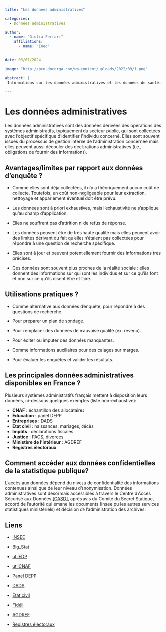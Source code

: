 ```yaml
---
title: "Les données administratives"

categories:
  - Données administratives

author: 
  - name: "Giulia Ferrari"
    affiliations:
      - name: "Ined"
        

date: 03/07/2024

image: "http://pro.docorga.com/wp-content/uploads/2022/09/1.png"

abstract: | 
 Informations sur les données administratives et les données de santé: types, accès....

---
```


# Les données administratives

Les données administratives sont des données dérivées des opérations des systèmes administratifs, typiquement du secteur public, qui sont collectées avec l’objectif spécifique d’identifier l’individu concerné. Elles sont souvent issues du processus de gestion interne de l’administration concernée mais elles peuvent aussi découler des déclarations administratives (i.e., obligations de fournir des informations).  


## Avantages/limites par rapport aux données d’enquête ?

* Comme elles sont déjà collectées, il n’y a théoriquement aucun coût de collecte. Toutefois, un coût non-négligeable pour leur extraction, nettoyage et appariement éventuel doit être prévu.

* Les données sont à priori exhaustives, mais l’exhaustivité ne s’applique qu’au champ d’application.

* Elles ne souffrent pas d’attrition ni de refus de réponse.

* Les données peuvent être de très haute qualité mais elles peuvent avoir des limites dérivant du fait qu’elles n’étaient pas collectées pour répondre à une question de recherche spécifique.

* Elles sont à jour et peuvent potentiellement fournir des informations très précises.

* Ces données sont souvent plus proches de la réalité sociale : elles donnent des informations sur qui sont les individus et sur ce qu’ils font et non sur ce qu’ils disent être et faire.

## Utilisations pratiques ?

* Comme alternative aux données d’enquête, pour répondre à des questions de recherche.

* Pour préparer un plan de sondage.

* Pour remplacer des données de mauvaise qualité (ex. revenu).

* Pour éditer ou imputer des données manquantes.

* Comme informations auxiliaires pour des calages sur marges.

* Pour évaluer les enquêtes et valider les résultats.


## Les principales données administratives disponibles en France ?

Plusieurs systèmes administratifs français mettent à disposition leurs données, ci-dessous quelques exemples (liste non-exhaustive):

* **CNAF** : échantillon des allocataires
* **Éducation** : panel DEPP
* **Entreprises** : DADS
* **Etat civil** : naissances, mariages, décès
* **Impôts** : déclarations fiscales
* **Justice** : PACS, divorces
* **Ministère de l’intérieur** : AGDREF
* **Registres électoraux**



## Comment accéder aux données confidentielles de la statistique publique?

L’accès aux données dépend du niveau de confidentialité des informations contenues ainsi que de leur niveau d’anonymisation. Données administratives sont désormais accessibles à travers le Centre d’Accès Sécurisé aux Données [[CASD]](https://www.casd.eu/), après avis du Comité du Secret Statique, accord de l’autorité qui émane les documents (Insee pu les autres services statistiques ministériels) et décision de l’administration des archives.


## Liens


::: {.box_img}
* [INSEE](https://www.insee.fr/fr/accueil)

* [Big_Stat](https://big-stat.site.ined.fr/)

* [utilEDP](https://utiledp.site.ined.fr/fr/)

* [utilCNAF](https://utilcnaf.site.ined.fr/)

* [Panel DEPP](https://www.education.gouv.fr/cid124106/-education-formations-n-95-les-panels-d-eleves-de-la-depp-source-essentielle-pour-connaitre-et-evaluer-le-systeme-educatif.html)

* [DADS](https://www.insee.fr/fr/metadonnees/source/serie/s1163)

* [Etat civil](https://www.insee.fr/fr/information/1303477)

* [Fidéli](https://www.insee.fr/fr/metadonnees/source/serie/s1019)

* [AGDREF](https://www.cnil.fr/fr/agdref-application-de-gestion-des-dossiers-des-ressortissants-etrangers-en-france)

* [Registres électoraux](https://www.insee.fr/fr/information/3539086)

:::

